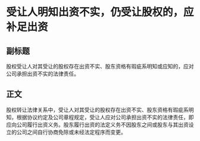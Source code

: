 # 受让人明知出资不实，仍受让股权的，应补足出资
## 副标题
股权受让人对其受让的股权存在出资不实、股东资格有瑕疵系明知或应知的，应对公司承担出资不实的法律责任。
## 正文
股权转让法律关系中，受让人对其受让的股权存在出资不实、股东资格有瑕疵系明知，根据协议约定及公司章程规定，受让人应对公司承担出资不实的法律责任，即应向公司履行出资义务。股东履行出资的法定义务不因股东之间或股东与其出资设立的公司之间自行协商免除或未经法定程序而变更。